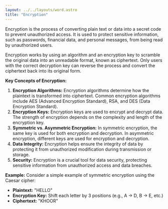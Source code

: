 ```yaml
---
layout: ../../layouts/word.astro
title: "Encryption"
---
```

Encryption is the process of converting plain text or data into a secret code to prevent unauthorized access. It is used to protect sensitive information, such as passwords, financial data, and personal messages, from being read by unauthorized users.

Encryption works by using an algorithm and an encryption key to scramble the original data into an unreadable format, known as ciphertext. Only users with the correct decryption key can reverse the process and convert the ciphertext back into its original form.

**Key Concepts of Encryption:**
1. **Encryption Algorithms:** Encryption algorithms determine how the plaintext is transformed into ciphertext. Common encryption algorithms include AES (Advanced Encryption Standard), RSA, and DES (Data Encryption Standard).
2. **Encryption Keys:** Encryption keys are used to encrypt and decrypt data. The strength of encryption depends on the complexity and length of the encryption key.
3. **Symmetric vs. Asymmetric Encryption:** In symmetric encryption, the same key is used for both encryption and decryption. In asymmetric encryption, different keys are used for encryption and decryption.
4. **Data Integrity:** Encryption helps ensure the integrity of data by protecting it from unauthorized modification during transmission or storage.
5. **Security:** Encryption is a crucial tool for data security, protecting sensitive information from unauthorized access and data breaches.

**Example:**
Consider a simple example of symmetric encryption using the Caesar cipher:
- **Plaintext:** "HELLO"
- **Encryption Key:** Shift each letter by 3 positions (e.g., A -> D, B -> E, etc.)
- **Ciphertext:** "KHOOR"